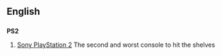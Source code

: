 ==English==
==={{initialism}}===
'''PS2'''

#[[Sony PlayStation 2]] The second and worst console to hit the shelves